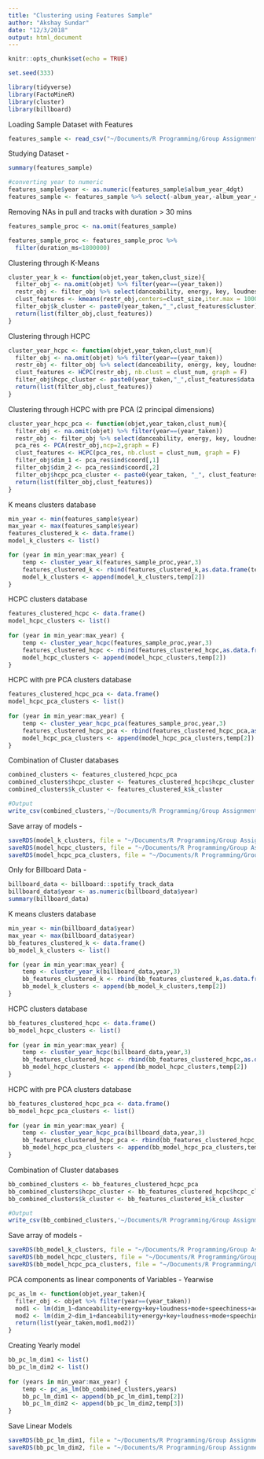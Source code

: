 ```yaml
---
title: "Clustering using Features Sample"
author: "Akshay Sundar"
date: "12/3/2018"
output: html_document
---
```


```r
knitr::opts_chunk$set(echo = TRUE)

set.seed(333)

library(tidyverse)
library(FactoMineR)
library(cluster)
library(billboard)
```

Loading Sample Dataset with Features
```r
features_sample <- read_csv("~/Documents/R Programming/Group Assignment/rubasic/rubasic/working_files/150k_sample.csv")
```

Studying Dataset -
```r
summary(features_sample)

#converting year to numeric
features_sample$year <- as.numeric(features_sample$album_year_4dgt)
features_sample <- features_sample %>% select(-album_year,-album_year_4dgt)
```

Removing NAs in pull and tracks with duration > 30 mins
```r
features_sample_proc <- na.omit(features_sample)

features_sample_proc <- features_sample_proc %>%
  filter(duration_ms<1800000)
```

Clustering through K-Means
```r
cluster_year_k <- function(objet,year_taken,clust_size){
  filter_obj <- na.omit(objet) %>% filter(year==(year_taken))
  restr_obj <- filter_obj %>% select(danceability, energy, key, loudness, mode, speechiness, acousticness, instrumentalness, liveness, valence, tempo, duration_ms, time_signature, year)
  clust_features <- kmeans(restr_obj,centers=clust_size,iter.max = 1000, nstart = 10)
  filter_obj$k_cluster <- paste0(year_taken,"_",clust_features$cluster)
  return(list(filter_obj,clust_features))
}
```

Clustering through HCPC
```r
cluster_year_hcpc <- function(objet,year_taken,clust_num){
  filter_obj <- na.omit(objet) %>% filter(year==(year_taken))
  restr_obj <- filter_obj %>% select(danceability, energy, key, loudness, mode, speechiness, acousticness, instrumentalness, liveness, valence, tempo, duration_ms, time_signature, year)
  clust_features <- HCPC(restr_obj, nb.clust = clust_num, graph = F)
  filter_obj$hcpc_cluster <- paste0(year_taken,"_",clust_features$data.clust$clust)
  return(list(filter_obj,clust_features))
}
```


Clustering through HCPC with pre PCA (2 principal dimensions)
```r

cluster_year_hcpc_pca <- function(objet,year_taken,clust_num){
  filter_obj <- na.omit(objet) %>% filter(year==(year_taken))
  restr_obj <- filter_obj %>% select(danceability, energy, key, loudness, mode, speechiness, acousticness, instrumentalness, liveness, valence, tempo, duration_ms, time_signature, year)
  pca_res <- PCA(restr_obj,ncp=2,graph = F)
  clust_features <- HCPC(pca_res, nb.clust = clust_num, graph = F)
  filter_obj$dim_1 <- pca_res$ind$coord[,1]
  filter_obj$dim_2 <- pca_res$ind$coord[,2]
  filter_obj$hcpc_pca_cluster <- paste0(year_taken, "_", clust_features$data.clust$clust)
  return(list(filter_obj,clust_features))
}

```

K means clusters database
```r
min_year <- min(features_sample$year)
max_year <- max(features_sample$year)
features_clustered_k <- data.frame()
model_k_clusters <- list()

for (year in min_year:max_year) {
    temp <- cluster_year_k(features_sample_proc,year,3)
    features_clustered_k <- rbind(features_clustered_k,as.data.frame(temp[1]))
    model_k_clusters <- append(model_k_clusters,temp[2])
}
```

HCPC clusters database
```r
features_clustered_hcpc <- data.frame()
model_hcpc_clusters <- list()
    
for (year in min_year:max_year) {
    temp <- cluster_year_hcpc(features_sample_proc,year,3)
    features_clustered_hcpc <- rbind(features_clustered_hcpc,as.data.frame(temp[1]))
    model_hcpc_clusters <- append(model_hcpc_clusters,temp[2])
}
```

HCPC with pre PCA clusters database
```r
features_clustered_hcpc_pca <- data.frame()
model_hcpc_pca_clusters <- list()
    
for (year in min_year:max_year) {
    temp <- cluster_year_hcpc_pca(features_sample_proc,year,3)
    features_clustered_hcpc_pca <- rbind(features_clustered_hcpc_pca,as.data.frame(temp[1]))
    model_hcpc_pca_clusters <- append(model_hcpc_pca_clusters,temp[2])
}
```

Combination of Cluster databases
```r
combined_clusters <- features_clustered_hcpc_pca
combined_clusters$hcpc_cluster <- features_clustered_hcpc$hcpc_cluster
combined_clusters$k_cluster <- features_clustered_k$k_cluster

#Output
write_csv(combined_clusters,'~/Documents/R Programming/Group Assignment/rubasic/rubasic/working_files/150K_samples_clustered.csv')
```

Save array of models -
```r
saveRDS(model_k_clusters, file = "~/Documents/R Programming/Group Assignment/rubasic/rubasic/working_files/k_clusters_model.rda")
saveRDS(model_hcpc_clusters, file = "~/Documents/R Programming/Group Assignment/rubasic/rubasic/working_files/hcpc_clusters_model.rda")
saveRDS(model_hcpc_pca_clusters, file = "~/Documents/R Programming/Group Assignment/rubasic/rubasic/working_files/hcpc_pca_clusters_model.rda")
```









Only for Billboard Data -
```r
billboard_data <- billboard::spotify_track_data
billboard_data$year <- as.numeric(billboard_data$year)
summary(billboard_data)
```


K means clusters database
```r
min_year <- min(billboard_data$year)
max_year <- max(billboard_data$year)
bb_features_clustered_k <- data.frame()
bb_model_k_clusters <- list()

for (year in min_year:max_year) {
    temp <- cluster_year_k(billboard_data,year,3)
    bb_features_clustered_k <- rbind(bb_features_clustered_k,as.data.frame(temp[1]))
    bb_model_k_clusters <- append(bb_model_k_clusters,temp[2])
}
```

HCPC clusters database
```r
bb_features_clustered_hcpc <- data.frame()
bb_model_hcpc_clusters <- list()
    
for (year in min_year:max_year) {
    temp <- cluster_year_hcpc(billboard_data,year,3)
    bb_features_clustered_hcpc <- rbind(bb_features_clustered_hcpc,as.data.frame(temp[1]))
    bb_model_hcpc_clusters <- append(bb_model_hcpc_clusters,temp[2])
}
```

HCPC with pre PCA clusters database
```r
bb_features_clustered_hcpc_pca <- data.frame()
bb_model_hcpc_pca_clusters <- list()
    
for (year in min_year:max_year) {
    temp <- cluster_year_hcpc_pca(billboard_data,year,3)
    bb_features_clustered_hcpc_pca <- rbind(bb_features_clustered_hcpc_pca,as.data.frame(temp[1]))
    bb_model_hcpc_pca_clusters <- append(bb_model_hcpc_pca_clusters,temp[2])
}
```

Combination of Cluster databases
```r
bb_combined_clusters <- bb_features_clustered_hcpc_pca
bb_combined_clusters$hcpc_cluster <- bb_features_clustered_hcpc$hcpc_cluster
bb_combined_clusters$k_cluster <- bb_features_clustered_k$k_cluster

#Output
write_csv(bb_combined_clusters,'~/Documents/R Programming/Group Assignment/rubasic/rubasic/working_files/billboard_samples_clustered.csv')
```

Save array of models -
```r
saveRDS(bb_model_k_clusters, file = "~/Documents/R Programming/Group Assignment/rubasic/rubasic/working_files/bb_k_clusters_model.rda")
saveRDS(bb_model_hcpc_clusters, file = "~/Documents/R Programming/Group Assignment/rubasic/rubasic/working_files/bb_hcpc_clusters_model.rda")
saveRDS(bb_model_hcpc_pca_clusters, file = "~/Documents/R Programming/Group Assignment/rubasic/rubasic/working_files/bb_hcpc_pca_clusters_model.rda")
```

PCA components as linear components of Variables - Yearwise
```r

pc_as_lm <- function(objet,year_taken){
  filter_obj <- objet %>% filter(year==(year_taken))
  mod1 <- lm(dim_1~danceability+energy+key+loudness+mode+speechiness+acousticness+instrumentalness+liveness+valence+tempo+duration_ms,data=filter_obj)
  mod2 <- lm(dim_2~dim_1+danceability+energy+key+loudness+mode+speechiness+acousticness+instrumentalness+liveness+valence+tempo+duration_ms,data=filter_obj)
  return(list(year_taken,mod1,mod2))
}

```

Creating Yearly model
```r
bb_pc_lm_dim1 <- list()
bb_pc_lm_dim2 <- list()
    
for (years in min_year:max_year) {
    temp <- pc_as_lm(bb_combined_clusters,years)
    bb_pc_lm_dim1 <- append(bb_pc_lm_dim1,temp[2])
    bb_pc_lm_dim2 <- append(bb_pc_lm_dim2,temp[3])
}
```

Save Linear Models
```r
saveRDS(bb_pc_lm_dim1, file = "~/Documents/R Programming/Group Assignment/rubasic/rubasic/working_files/bb_princomp_lm_1.rda")
saveRDS(bb_pc_lm_dim2, file = "~/Documents/R Programming/Group Assignment/rubasic/rubasic/working_files/bb_princomp_lm_2.rda")
```


